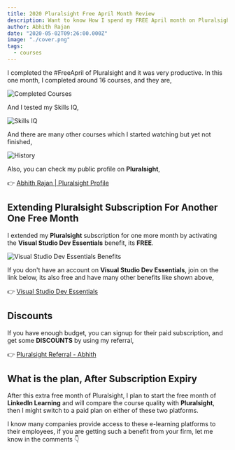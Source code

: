 ```yaml
---
title: 2020 Pluralsight Free April Month Review
description: Want to know How I spend my FREE April month on Pluralsight, plus how to extend Pluralsight subscription for another one free month.
author: Abhith Rajan
date: "2020-05-02T09:26:00.000Z"
image: "./cover.png"
tags:
  - courses
---
```


I completed the #FreeApril of Pluralsight and it was very productive. In this one month, I completed around 16 courses, and they are,

![Completed Courses](../../static/img/blog/2020-pluralsight-free-april-review/completed-courses.png)

And I tested my Skills IQ,

![Skills IQ](../../static/img/blog/2020-pluralsight-free-april-review/skills-iq.png)

And there are many other courses which I started watching but yet not finished,

![History](../../static/img/blog/2020-pluralsight-free-april-review/history.png)

Also, you can check my public profile on **Pluralsight**,

:point_right: [Abhith Rajan | Pluralsight Profile](https://app.pluralsight.com/profile/abhith)

## Extending Pluralsight Subscription For Another One Free Month

I extended my **Pluralsight** subscription for one more month by activating the **Visual Studio Dev Essentials** benefit, its **FREE**.

![Visual Studio Dev Essentials Benefits](../../static/img/blog/2020-pluralsight-free-april-review/visual-studio-dev-essentials-benefits.png)

If you don't have an account on **Visual Studio Dev Essentials**, join on the link below, its also free and have many other benefits like shown above,

:point_right: [Visual Studio Dev Essentials](https://visualstudio.microsoft.com/dev-essentials/)

## Discounts

If you have enough budget, you can signup for their paid subscription, and get some **DISCOUNTS** by using my referral,

:point_right: [Pluralsight Referral - Abhith](http://referral.pluralsight.com/mQgi3iP)

## What is the plan, After Subscription Expiry

After this extra free month of Pluralsight, I plan to start the free month of **LinkedIn Learning** and will compare the course quality with **Pluralsight**, then I might switch to a paid plan on either of these two platforms.

I know many companies provide access to these e-learning platforms to their employees, if you are getting such a benefit from your firm, let me know in the comments :point_down:
